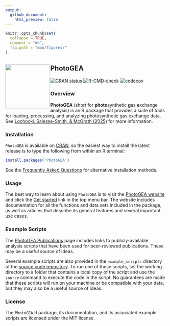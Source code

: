 ```yaml
---
output:
  github_document:
    html_preview: false
---
```


<!-- README.md is generated from README.Rmd. Please edit that file.      -->
<!-- To locally generate README.md, run rmarkdown::render('README.Rmd'). -->

```r
knitr::opts_chunk$set(
  collapse = TRUE,
  comment = "#>",
  fig.path = "man/figures/"
)
```

## PhotoGEA <a href="https://eloch216.github.io/PhotoGEA/"><img src="man/figures/logo.svg" align="left" style="height:138px"></a>

<!-- badges: start -->
[![CRAN status](https://www.r-pkg.org/badges/version/PhotoGEA)](https://cran.r-project.org/package=PhotoGEA)
[![R-CMD-check](https://github.com/eloch216/PhotoGEA/actions/workflows/R-CMD-check.yaml/badge.svg)](https://github.com/eloch216/PhotoGEA/actions/workflows/R-CMD-check.yaml)
[![codecov](https://codecov.io/gh/eloch216/PhotoGEA/graph/badge.svg)](https://app.codecov.io/gh/eloch216/PhotoGEA?branch=main)
<!-- badges: end -->

### Overview

**PhotoGEA** (short for **photo**synthetic **g**as **e**xchange **a**nalysis) is
an R package that provides a suite of tools for loading, processing, and
analyzing photosynthetic gas exchange data. See
[Lochocki, Salesse-Smith, & McGrath (2025)](https://onlinelibrary.wiley.com/doi/10.1111/pce.15501)
for more information.

### Installation

`PhotoGEA` is available on [CRAN](https://cran.r-project.org/package=PhotoGEA),
so the easiest way to install the latest release is to type the following from
within an R terminal:

```r
install.packages('PhotoGEA')
```

See the [Frequently Asked Questions](https://eloch216.github.io/PhotoGEA/articles/web_only/frequent_questions.html)
for alternative installation methods.

### Usage

The best way to learn about using `PhotoGEA` is to visit the
[PhotoGEA website](https://eloch216.github.io/PhotoGEA/index.html) and click the
[Get started](https://eloch216.github.io/PhotoGEA/articles/PhotoGEA.html) link
in the top menu bar. The website includes documentation for all the functions
and data sets included in the package, as well as articles that describe its
general features and several important use cases.

### Example Scripts

The [PhotoGEA
Publications](https://eloch216.github.io/PhotoGEA/articles/web_only/publications.html)
page includes links to publicly-available analysis scripts that have been used
for peer-reviewed publications. These may be a useful source of ideas.

Several example scripts are also provided in the `example_scripts` directory of
the [source code repository](https://github.com/eloch216/PhotoGEA). To run one
of these scripts, set the working directory to a folder that contains a local
copy of the script and use the `source` command to execute the code in the
script. No guarantees are made that these scripts will run on your machine or be
compatible with your data, but they may also be a useful source of ideas.

### License

The `PhotoGEA` R package, its documentation, and its associated example scripts
are licensed under the MIT license.
